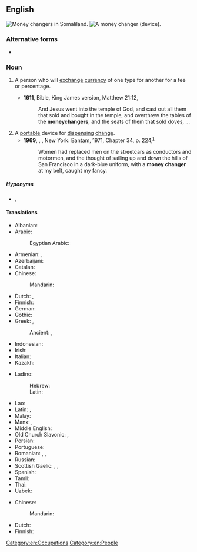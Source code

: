 {{also|moneychanger}}
==English==
[[File:Money Changer.jpg|thumb|Money changers in Somaliland.]]
[[File:Brustwechsler.jpg|thumb|A money changer (device).]]

===Alternative forms===
* {{alter|en|money-changer|moneychanger}}

===Noun===
{{en-noun}}

# A person who will [[exchange]] [[currency]] of one type for another for a fee or percentage.
#: {{ux|en|The '''money changer''' gave me rupees for my dollars.}}
#* '''1611''', Bible, King James version, Matthew 21:12,
#*: And Jesus went into the temple of God, and cast out all them that sold and bought in the temple, and overthrew the tables of the '''moneychangers''', and the seats of them that sold doves, …
# A [[portable]] device for [[dispense|dispensing]] [[change]].
#* '''1969''', {{w|Maya Angelou}}, ''{{w|I Know Why the Caged Bird Sings}}'', New York: Bantam, 1971, Chapter 34, p. 224,<sup>[https://archive.org/details/iknowwhycagedbi000maya]</sup>
#*: Women had replaced men on the streetcars as conductors and motormen, and the thought of sailing up and down the hills of San Francisco in a dark-blue uniform, with a '''money changer''' at my belt, caught my fancy.

=====Hyponyms=====
* {{sense|person}} {{l|en|saraf}} {{qualifier|early modern Middle East & India}}, {{l|en|shroff}} {{qualifier|early modern India & SE Asia}}

====Translations====
{{trans-top|person who will exchange currency}}
* Albanian: {{t-needed|sq}}
* Arabic: {{t|ar|صَرَّاف|m}}
*: Egyptian Arabic: {{t|arz|صراف|m|tr=ṣarrāf}}
* Armenian: {{t+|hy|լումայափոխ}}, {{t+|hy|դրամափոխ}}
* Azerbaijani: {{t|az|sərraf}}
* Catalan: {{t+|ca|canvista|m|f}}
* Chinese:
*: Mandarin: {{t-needed|cmn}}
* Dutch: {{t|nl|geldwisselaar|m}}, {{t+|nl|wisselaar|m}}
* Finnish: {{t|fi|rahanvaihtaja}}
* German: {{t+|de|Geldwechsler|m}}
* Gothic: {{t|got|𐍃𐌺𐌰𐍄𐍄𐌾𐌰|m}}
* Greek: {{t+|el|αργυραμοιβός|m}}, {{t+|el|σαράφης|m}}
*: Ancient: {{t|grc|ἀργυραμοιβός|m}}, {{t|grc|κολλυβιστής|m}}
* Indonesian: {{t|id|penukar uang}}
* Irish: {{t|ga|malartóir airgid|m}}
* Italian: {{t+|it|scambista|m}}
* Kazakh: {{t-needed|kk}}
{{trans-mid}}
* Ladino:
*: Hebrew: {{t|lad|סאראף|m}}
*: Latin: {{t|lad|saraf|m}}
* Lao: {{t-needed|lo}}
* Latin: {{t|la|nummulārius|m}}, {{t|la|argentārius|m}}
* Malay: {{t|ms|pengurup wang}}
* Manx: {{t|gv|maylartagh argid|m}}, {{t|gv|caghlaader argid|m}}
* Middle English: {{t|enm|monymaker}}
* Old Church Slavonic: {{t|cu|пѣнѧжьникъ|m}}, {{t|cu|тръжьникъ|m}}
* Persian: {{t+|fa|صراف|tr=sarrâf}}
* Portuguese: {{t+|pt|cambista|m|f}}
* Romanian: {{t|ro|cambist|m}}, {{t|ro|cambistă|f}}, {{t+|ro|zaraf|m}} {{qualifier|dated}}
* Russian: {{t+|ru|меня́ла|m|f}}
* Scottish Gaelic: {{t|gd|malairtiche-airgid|m}}, {{t|gd|neach-malairt|m}}, {{t|gd|neach-malairt airgid|m}}
* Spanish: {{t+|es|cambista|m|f}}
* Tamil: {{t-needed|ta}}
* Thai: {{t|th|คนแลกเงิน|tr=kon lâek ngern}}
* Uzbek: {{t+|uz|sarrof}}
{{trans-bottom}}

{{trans-top|device for dispensing change}}
* Chinese:
*: Mandarin: {{t-needed|cmn}}
{{trans-mid}}
* Dutch: {{t-needed|nl}}
* Finnish: {{t-needed|fi}}
{{trans-bottom}}

[[Category:en:Occupations]]
[[Category:en:People]]
